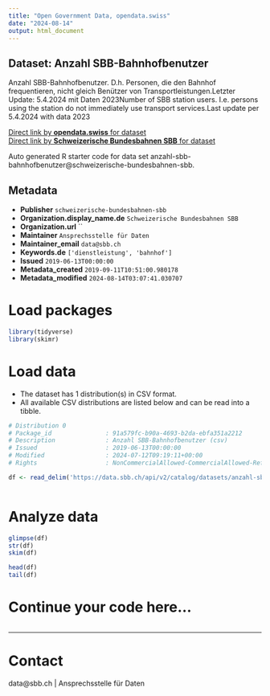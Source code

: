 ```yaml
---
title: "Open Government Data, opendata.swiss"
date: "2024-08-14"
output: html_document
---
```


## Dataset: Anzahl SBB-Bahnhofbenutzer

Anzahl SBB-Bahnhofbenutzer. D.h. Personen, die den Bahnhof frequentieren, nicht gleich Benützer von Transportleistungen.Letzter Update: 5.4.2024 mit Daten 2023Number of SBB station users. I.e. persons using the station do not immediately use transport services.Last update per 5.4.2024 with data 2023

[Direct link by **opendata.swiss** for dataset](https://opendata.swiss/de/dataset/anzahl-sbb-bahnhofbenutzer)<br>
[Direct link by **Schweizerische Bundesbahnen SBB** for dataset](https://data.sbb.ch/explore/dataset/anzahl-sbb-bahnhofbenutzer/)

Auto generated R starter code for data set anzahl-sbb-bahnhofbenutzer@schweizerische-bundesbahnen-sbb.

## Metadata

- **Publisher** `schweizerische-bundesbahnen-sbb`
- **Organization.display_name.de** `Schweizerische Bundesbahnen SBB`
- **Organization.url** ``
- **Maintainer** `Ansprechsstelle für Daten`
- **Maintainer_email** `data@sbb.ch`
- **Keywords.de** `['dienstleistung', 'bahnhof']`
- **Issued** `2019-06-13T00:00:00`
- **Metadata_created** `2019-09-11T10:51:00.980178`
- **Metadata_modified** `2024-08-14T03:07:41.030707`


# Load packages

```r

library(tidyverse)
library(skimr)

```

# Load data

-   The dataset has 1 distribution(s) in CSV format.
-   All available CSV distributions are listed below and can be read into a tibble.

```r

# Distribution 0
# Package_id               : 91a579fc-b90a-4693-b2da-ebfa351a2212
# Description              : Anzahl SBB-Bahnhofbenutzer (csv)
# Issued                   : 2019-06-13T00:00:00
# Modified                 : 2024-07-12T09:19:11+00:00
# Rights                   : NonCommercialAllowed-CommercialAllowed-ReferenceRequired

df <- read_delim('https://data.sbb.ch/api/v2/catalog/datasets/anzahl-sbb-bahnhofbenutzer/exports/csv?use_labels=true')



```

# Analyze data

```r

glimpse(df)
str(df)
skim(df)

head(df)
tail(df)

```

# Continue your code here...

```r

```

------------------------------------------------------------------------

# Contact

data@sbb.ch | Ansprechsstelle für Daten

